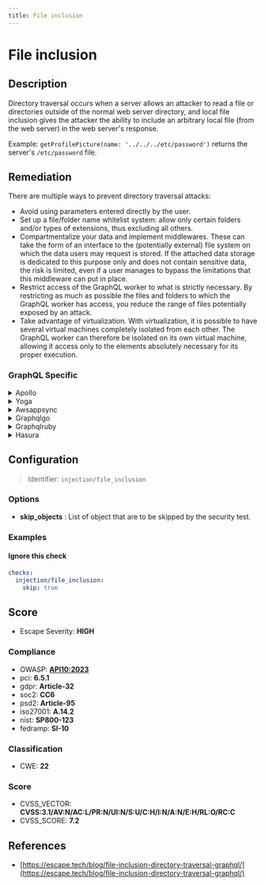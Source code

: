 ```yaml
---
title: File inclusion
---
```


# File inclusion

## Description

Directory traversal occurs when a server allows an attacker to read a file or directories outside of the normal web server directory, and local file inclusion gives the attacker the ability to include an arbitrary local file (from the web server) in the web server's response.

Example: `getProfilePicture(name: '../../../etc/password')` returns the server's `/etc/password` file.


## Remediation

There are multiple ways to prevent directory traversal attacks:
- Avoid using parameters entered directly by the user.
- Set up a file/folder name whitelist system: allow only certain folders and/or types of extensions, thus excluding all others.
- Compartmentalize your data and implement middlewares. These can take the form of an interface to the (potentially external) file system on which the data users may request is stored. If the attached data storage is dedicated to this purpose only and does not contain sensitive data, the risk is limited, even if a user manages to bypass the limitations that this middleware can put in place.
- Restrict access of the GraphQL worker to what is strictly necessary. By restricting as much as possible the files and folders to which the GraphQL worker has access, you reduce the range of files potentially exposed by an attack.
- Take advantage of virtualization. With virtualization, it is possible to have several virtual machines completely isolated from each other. The GraphQL worker can therefore be isolated on its own virtual machine, allowing it access only to the elements absolutely necessary for its proper execution.



### GraphQL Specific

<details>
    <summary>Apollo</summary>

To mitigate file inclusion vulnerabilities in the Apollo framework engine, ensure that user input is not directly used to specify files to be included. Implement a whitelist of allowed files and verify that the requested file is in the whitelist before including it. Additionally, use proper input validation and sanitization to prevent malicious input from being processed. Consider using built-in functions that provide secure file handling and avoid dynamic file inclusion whenever possible.

</details>

<details>
    <summary>Yoga</summary>

To mitigate file inclusion vulnerabilities in the Yoga framework engine, ensure that user input is not directly used to specify files to be included. Employ a whitelist of allowed files, validate and sanitize all user inputs, and avoid dynamic file paths. Additionally, use the framework's built-in functions for file handling that are designed to prevent such vulnerabilities.

</details>

<details>
    <summary>Awsappsync</summary>

To mitigate file inclusion vulnerabilities in the AWS AppSync framework, ensure that any user-supplied input is properly sanitized and validated. Avoid using dynamic file paths that can be manipulated by an attacker. Implement a strict allowlist of permissible files to be included, and use AWS AppSync's built-in resolvers and velocity templates to securely manage and process file paths. Regularly review and update security policies and IAM roles to adhere to the principle of least privilege.

</details>

<details>
    <summary>Graphqlgo</summary>

To mitigate file inclusion vulnerabilities in a GraphQL Go framework engine, ensure that user-supplied input is not used directly to determine the files to be included. Implement strict input validation, use a whitelist of allowed files, and employ the principle of least privilege when accessing file system resources. Additionally, consider using built-in functions for file handling that abstract the underlying file system structure, and regularly update your dependencies to incorporate security fixes.

</details>

<details>
    <summary>Graphqlruby</summary>

To mitigate file inclusion vulnerabilities in a GraphQL Ruby framework engine, ensure that user-supplied input is not used directly to determine the files to be included or executed. Use a whitelist of allowed files, sanitize and validate all input rigorously, and employ the principle of least privilege when granting file system access to the application. Additionally, consider using built-in mechanisms for template rendering and avoid dynamic file paths.

</details>

<details>
    <summary>Hasura</summary>

To mitigate file inclusion vulnerabilities in the Hasura framework, ensure that all file paths are handled securely. Avoid using user input directly when specifying file paths. If dynamic file paths are necessary, validate and sanitize the input rigorously to prevent directory traversal attacks. Additionally, use a whitelist approach to limit accessible files to only those that are required for application functionality. Keep the Hasura engine and all dependencies up to date to benefit from the latest security patches.

</details>

## Configuration

> Identifier: `injection/file_inclusion`

### Options

- **skip_objects** : List of object that are to be skipped by the security test.




### Examples



#### Ignore this check

```yaml
checks:
  injection/file_inclusion:
    skip: true
```




## Score

- Escape Severity: **<span className="high-severity">HIGH</span>**

### Compliance

- OWASP: **[API10:2023](https://github.com/OWASP/API-Security/blob/master/editions/2023/en/0xaa-unsafe-consumption-of-apis.md)**
- pci: **6.5.1**
- gdpr: **Article-32**
- soc2: **CC6**
- psd2: **Article-95**
- iso27001: **A.14.2**
- nist: **SP800-123**
- fedramp: **SI-10**

### Classification

- CWE: **22**




### Score

- CVSS_VECTOR: **CVSS:3.1/AV:N/AC:L/PR:N/UI:N/S:U/C:H/I:N/A:N/E:H/RL:O/RC:C**
- CVSS_SCORE: **7.2**

## References

- [https://escape.tech/blog/file-inclusion-directory-traversal-graphql/](https://escape.tech/blog/file-inclusion-directory-traversal-graphql/)
  